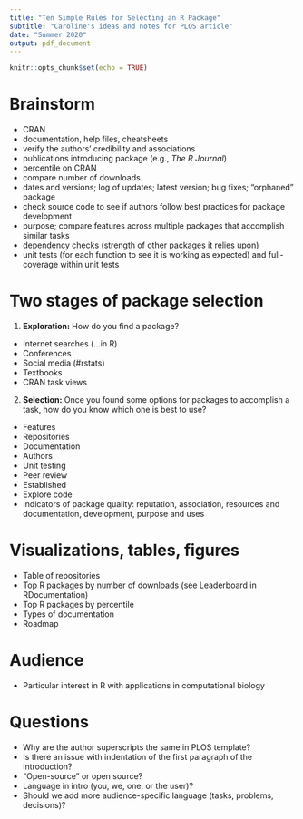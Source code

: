 ```yaml
---
title: "Ten Simple Rules for Selecting an R Package"
subtitle: "Caroline's ideas and notes for PLOS article" 
date: "Summer 2020"
output: pdf_document
---
```


```r
knitr::opts_chunk$set(echo = TRUE)
```

# Brainstorm
- CRAN
- documentation, help files, cheatsheets
- verify the authors' credibility and associations
- publications introducing package (e.g., *The R Journal*)
- percentile on CRAN
- compare number of downloads
- dates and versions; log of updates; latest version; bug fixes; "orphaned" package
- check source code to see if authors follow best practices for package development
- purpose; compare features across multiple packages that accomplish similar tasks
- dependency checks (strength of other packages it relies upon)
- unit tests (for each function to see it is working as expected) and full-coverage within unit tests


# Two stages of package selection
1.	**Exploration:** How do you find a package?
- Internet searches (…in R)
- Conferences
- Social media (#rstats)
- Textbooks
- CRAN task views

2.	**Selection:** Once you found some options for packages to accomplish a task, how do you know which one is best to use?

- Features
- Repositories
- Documentation
- Authors
- Unit testing
- Peer review
- Established
- Explore code
- Indicators of package quality: reputation, association, resources and documentation, development, purpose and uses

# Visualizations, tables, figures
- Table of repositories
- Top R packages by number of downloads (see Leaderboard in RDocumentation)
- Top R packages by percentile
- Types of documentation
- Roadmap

# Audience
- Particular interest in R with applications in computational biology

# Questions
- Why are the author superscripts the same in PLOS template?
- Is there an issue with indentation of the first paragraph of the introduction?
- "Open-source" or open source?
- Language in intro (you, we, one, or the user)?
- Should we add more audience-specific language (tasks, problems, decisions)?

